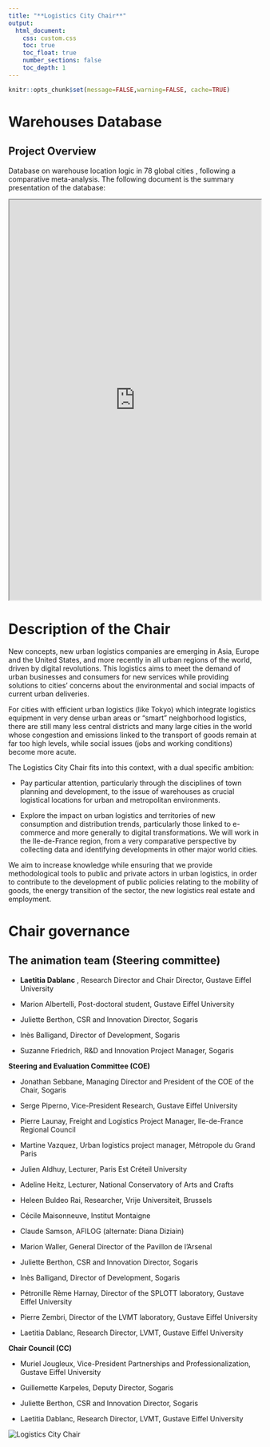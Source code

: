 ```yaml
---
title: "**Logistics City Chair**"
output:
  html_document:
    css: custom.css
    toc: true
    toc_float: true
    number_sections: false
    toc_depth: 1
---
```


```r
knitr::opts_chunk$set(message=FALSE,warning=FALSE, cache=TRUE)
```

# **Warehouses Database**

## Project Overview

Database on warehouse location logic in 78 global cities , following a comparative meta-analysis. The following document is the summary presentation of the database:

<iframe src="https://www.lvmt.fr/wp-content/uploads/2019/10/Dablanc-Schorung-De-Oliveira-Palacios-Arguello-De-Oliveira-Yaghi-October-2023.pdf" width="100%" height="800px">

</iframe>

# Description of the Chair

New concepts, new urban logistics companies are emerging in Asia, Europe and the United States, and more recently in all urban regions of the world, driven by digital revolutions. This logistics aims to meet the demand of urban businesses and consumers for new services while providing solutions to cities' concerns about the environmental and social impacts of current urban deliveries.

For cities with efficient urban logistics (like Tokyo) which integrate logistics equipment in very dense urban areas or "smart" neighborhood logistics, there are still many less central districts and many large cities in the world whose congestion and emissions linked to the transport of goods remain at far too high levels, while social issues (jobs and working conditions) become more acute.

The Logistics City Chair fits into this context, with a dual specific ambition:

-   Pay particular attention, particularly through the disciplines of town planning and development, to the issue of warehouses as crucial logistical locations for urban and metropolitan environments.

-   Explore the impact on urban logistics and territories of new consumption and distribution trends, particularly those linked to e-commerce and more generally to digital transformations. We will work in the Ile-de-France region, from a very comparative perspective by collecting data and identifying developments in other major world cities.

We aim to increase knowledge while ensuring that we provide methodological tools to public and private actors in urban logistics, in order to contribute to the development of public policies relating to the mobility of goods, the energy transition of the sector, the new logistics real estate and employment.

# Chair governance

## **The animation team (Steering committee)**

-   **Laetitia Dablanc** , Research Director and Chair Director, Gustave Eiffel University

-   Marion Albertelli, Post-doctoral student, Gustave Eiffel University

-   Juliette Berthon, CSR and Innovation Director, Sogaris

-   Inès Balligand, Director of Development, Sogaris

-   Suzanne Friedrich, R&D and Innovation Project Manager, Sogaris

**Steering and Evaluation Committee (COE)**

-   Jonathan Sebbane, Managing Director and President of the COE of the Chair, Sogaris

-   Serge Piperno, Vice-President Research, Gustave Eiffel University

-   Pierre Launay, Freight and Logistics Project Manager, Ile-de-France Regional Council

-   Martine Vazquez, Urban logistics project manager, Métropole du Grand Paris

-   Julien Aldhuy, Lecturer, Paris Est Créteil University

-   Adeline Heitz, Lecturer, National Conservatory of Arts and Crafts

-   Heleen Buldeo Rai, Researcher, Vrije Universiteit, Brussels

-   Cécile Maisonneuve, Institut Montaigne

-   Claude Samson, AFILOG (alternate: Diana Diziain)

-   Marion Waller, General Director of the Pavillon de l’Arsenal

-   Juliette Berthon, CSR and Innovation Director, Sogaris

-   Inès Balligand, Director of Development, Sogaris

-   Pétronille Rème Harnay, Director of the SPLOTT laboratory, Gustave Eiffel University

-   Pierre Zembri, Director of the LVMT laboratory, Gustave Eiffel University

-   Laetitia Dablanc, Research Director, LVMT, Gustave Eiffel University

**Chair Council (CC)**

-   Muriel Jougleux, Vice-President Partnerships and Professionalization, Gustave Eiffel University

-   Guillemette Karpeles, Deputy Director, Sogaris

-   Juliette Berthon, CSR and Innovation Director, Sogaris

-   Laetitia Dablanc, Research Director, LVMT, Gustave Eiffel University

::: bottom-banner
<img src="images/bottom-banner.png" alt="Logistics City Chair"/>
:::
